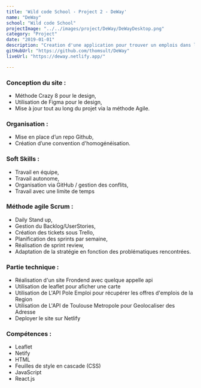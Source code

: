 ```yaml
---
title: 'Wild code School - Project 2 - DeWay'
name: "DeWay"
school: "Wild code School"
projectImage: "../../images/project/DeWay/DeWayDesktop.png"
category: "Project"
date: "2019-01-01"
description: "Creation d'une application pour trouver un emplois dans la region, avec une carte pour afficher les lieux des différent poste"
gitHubUrl: "https://github.com/thomsult/DeWay"
liveUrl: "https://deway.netlify.app/"

---
```



### Conception du site : 
- Méthode Crazy 8 pour le design, 
- Utilisation de Figma pour le design, 
- Mise à jour tout au long du projet via la méthode Agile. 

### Organisation : 
- Mise en place d’un repo Github, 
- Création d’une convention d'homogénéisation. 

### Soft Skills : 
- Travail en équipe, 
- Travail autonome, 
- Organisation via GitHub / gestion des conflits, 
- Travail avec une limite de temps

### Méthode agile Scrum : 
- Daily Stand up, 
- Gestion du Backlog/UserStories, 
- Création des tickets sous Trello, 
- Planification des sprints par semaine, 
- Réalisation de sprint review, 
- Adaptation de la stratégie en fonction des problématiques rencontrées. 

### Partie technique : 
- Réalisation d'un site Frondend avec quelque appelle api 
- Utilisation de leaflet pour aficher une carte 
- Utilisation de L'API Pole Emploi pour récupérer les offres d'emplois de la Region 
- Utilisation de L'API de Toulouse Metropole pour Geolocaliser des Adresse
- Deployer le site sur Netlify


### Compétences :
- Leaflet
- Netify
- HTML
- Feuilles de style en cascade (CSS)
- JavaScript
- React.js


